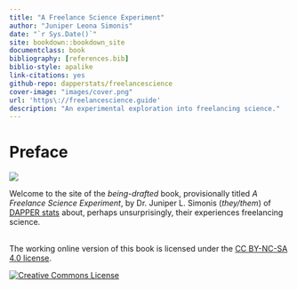 ```yaml
--- 
title: "A Freelance Science Experiment"
author: "Juniper Leona Simonis"
date: "`r Sys.Date()`"
site: bookdown::bookdown_site
documentclass: book
bibliography: [references.bib]
biblio-style: apalike
link-citations: yes
github-repo: dapperstats/freelancescience
cover-image: "images/cover.png"
url: 'https\://freelancescience.guide'
description: "An experimental exploration into freelancing science."
---
```



# Preface {-}

![](images/cover.png)

Welcome to the site of the *being-drafted* book,
provisionally titled *A Freelance Science Experiment*,
by Dr. Juniper L. Simonis (*they/them*)
of [DAPPER stats](http://dapperstats.com)
about, perhaps unsurprisingly, 
their experiences freelancing science.

<br>
The working online version of this book is licensed under the
[CC BY-NC-SA 4.0 license](http://creativecommons.org/licenses/by-nc-sa/4.0/).

[![Creative Commons License](images/by-nc-sa.png)](http://creativecommons.org/licenses/by-nc-sa/4.0/)  